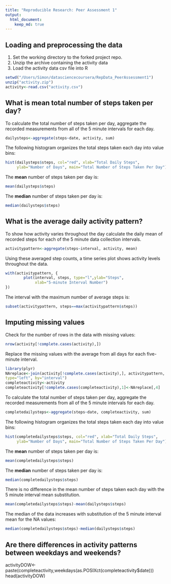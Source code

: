 ```yaml
---
title: "Reproducible Research: Peer Assessment 1"
output: 
  html_document:
    keep_md: true
---
```


## Loading and preprocessing the data
1. Set the working directory to the forked project repo. 
2. Unzip the archive containing the activity data
3. Load the activity data csv file into R
```r
setwd("/Users/Simon/datasciencecoursera/RepData_PeerAssessment1")
unzip("activity.zip")
activity<-read.csv("activity.csv")
```

## What is mean total number of steps taken per day?
To calculate the total number of steps taken per day, aggregate the recorded
measurements from all of the 5 minute intervals for each day. 
```r
dailysteps<-aggregate(steps~date, activity, sum)
```

The following histogram organizes the total steps taken each day into 
value bins:
```r
hist(dailysteps$steps, col="red", xlab="Total Daily Steps", 
     ylab="Number of Days", main="Total Number of Steps Taken Per Day")
```

The **mean** number of steps taken per day is:
```r
mean(dailysteps$steps)
```
The **median** number of steps taken per day is:
```r
median(dailysteps$steps)
```

## What is the average daily activity pattern?

To show how activity varies throughout the day calculate the daily mean 
of recorded steps for each of the 5 minute data collection intervals.
```r
activitypattern<-aggregate(steps~interval, activity, mean)
```

Using these averaged step counts, a time series plot shows activity levels
throughout the data.
```r
with(activitypattern, {
        plot(interval, steps, type="l",ylab="Steps",
             xlab="5-minute Interval Number")
})
```

The interval with the maximum number of average steps is:
```r
subset(activitypattern, steps==max(activitypattern$steps))
```

## Imputing missing values
Check for the number of rows in the data with missing values:
```r
nrow(activity[!complete.cases(activity),])
```

Replace the missing values with the average from all days for each
five-minute interval.
```r
library(plyr)
NAreplace<-join(activity[!complete.cases(activity),], activitypattern, 
type="left", by="interval")
completeactivity<-activity
completeactivity[!complete.cases(completeactivity),1]<-NAreplace[,4]
```

To calculate the total number of steps taken per day, aggregate the recorded
measurements from all of the 5 minute intervals for each day. 
```r
completedailysteps<-aggregate(steps~date, completeactivity, sum)
```

The following histogram organizes the total steps taken each day into 
value bins:
```r
hist(completedailysteps$steps, col="red", xlab="Total Daily Steps", 
     ylab="Number of Days", main="Total Number of Steps Taken Per Day")
```

The **mean** number of steps taken per day is:
```r
mean(completedailysteps$steps)
```
The **median** number of steps taken per day is:
```r
median(completedailysteps$steps)
```

There is no difference in the mean number of steps taken each day with the 
5 minute interval mean substitution. 
```r
mean(completedailysteps$steps)-mean(dailysteps$steps)
```

The median of the data increases with substitution of the 5 minute interval mean 
for the NA values:
```r
median(completedailysteps$steps)-median(dailysteps$steps)
```

## Are there differences in activity patterns between weekdays and weekends?

activityDOW<-paste(completeactivity,weekdays(as.POSIXct(completeactivity$date)))
head(activityDOW)
